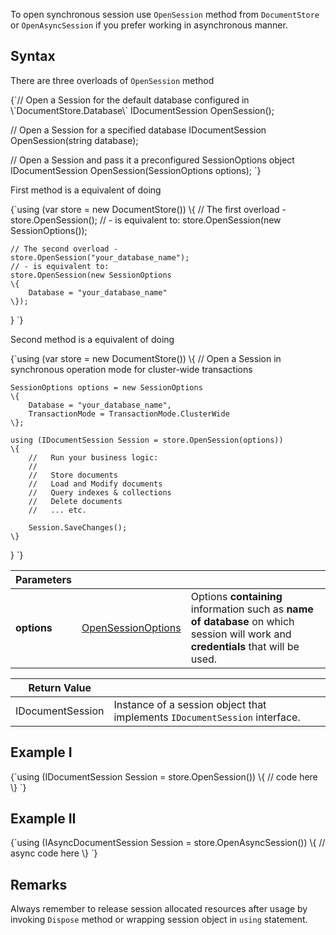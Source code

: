 
To open synchronous session use `OpenSession` method from `DocumentStore` or `OpenAsyncSession` if you prefer working in asynchronous manner.

## Syntax

There are three overloads of `OpenSession` method

<TabItem value="open_session_1" label="open_session_1">
<CodeBlock language="csharp">
{`// Open a Session for the default database configured in \`DocumentStore.Database\`
IDocumentSession OpenSession();

// Open a Session for a specified database
IDocumentSession OpenSession(string database);

// Open a Session and pass it a preconfigured SessionOptions object
IDocumentSession OpenSession(SessionOptions options);
`}
</CodeBlock>
</TabItem>

First method is a equivalent of doing

<TabItem value="open_session_2" label="open_session_2">
<CodeBlock language="csharp">
{`using (var store = new DocumentStore())
\{
    // The first overload -
    store.OpenSession();
    // - is equivalent to:
    store.OpenSession(new SessionOptions());

    // The second overload -
    store.OpenSession("your_database_name");
    // - is equivalent to:
    store.OpenSession(new SessionOptions
    \{
        Database = "your_database_name"
    \});
\}
`}
</CodeBlock>
</TabItem>

Second method is a equivalent of doing

<TabItem value="open_session_3" label="open_session_3">
<CodeBlock language="csharp">
{`using (var store = new DocumentStore())
\{
    // Open a Session in synchronous operation mode for cluster-wide transactions

    SessionOptions options = new SessionOptions
    \{
        Database = "your_database_name",
        TransactionMode = TransactionMode.ClusterWide
    \};

    using (IDocumentSession Session = store.OpenSession(options))
    \{
        //   Run your business logic:
        //   
        //   Store documents
        //   Load and Modify documents
        //   Query indexes & collections 
        //   Delete documents
        //   ... etc.

        Session.SaveChanges();
    \}
\}
`}
</CodeBlock>
</TabItem>

| Parameters | | |
| ------------- | ------------- | ----- |
| **options** | [OpenSessionOptions](../../glossary/open-session-options.mdx) | Options **containing** information such as **name of database** on which session will work and **credentials** that will be used. |

| Return Value | |
| ------------- | ----- |
| IDocumentSession | Instance of a session object that implements `IDocumentSession` interface. |

## Example I

<TabItem value="open_session_4" label="open_session_4">
<CodeBlock language="csharp">
{`using (IDocumentSession Session = store.OpenSession())
\{
    // code here
\}
`}
</CodeBlock>
</TabItem>

## Example II

<TabItem value="open_session_5" label="open_session_5">
<CodeBlock language="csharp">
{`using (IAsyncDocumentSession Session = store.OpenAsyncSession())
\{
    // async code here
\}
`}
</CodeBlock>
</TabItem>

## Remarks

Always remember to release session allocated resources after usage by invoking `Dispose` method or wrapping session object in `using` statement.


